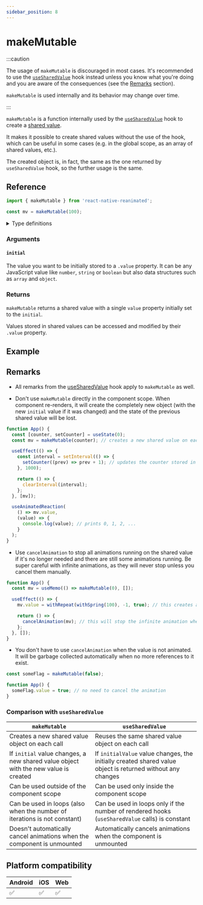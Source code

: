 ```yaml
---
sidebar_position: 8
---
```


# makeMutable

:::caution

The usage of `makeMutable` is discouraged in most cases. It's recommended to use the [`useSharedValue`](/docs/core/useSharedValue) hook instead unless you know what you're doing and you are aware of the consequences (see the [Remarks](#remarks) section).

`makeMutable` is used internally and its behavior may change over time.

:::

`makeMutable` is a function internally used by the [`useSharedValue`](/docs/core/useSharedValue) hook to create a [shared value](/docs/fundamentals/glossary#shared-value).

It makes it possible to create shared values without the use of the hook, which can be useful in some cases (e.g. in the global scope, as an array of shared values, etc.).

The created object is, in fact, the same as the one returned by `useSharedValue` hook, so the further usage is the same.

## Reference

```javascript
import { makeMutable } from 'react-native-reanimated';

const mv = makeMutable(100);
```

<details>
<summary>Type definitions</summary>

```typescript
interface SharedValue<Value = unknown> {
  value: Value;
  addListener: (listenerID: number, listener: (value: Value) => void) => void;
  removeListener: (listenerID: number) => void;
  modify: (
    modifier?: <T extends Value>(value: T) => T,
    forceUpdate?: boolean
  ) => void;
}

function makeMutable<Value>(initial: Value): SharedValue<Value>;
```

</details>

### Arguments

#### `initial`

The value you want to be initially stored to a `.value` property. It can be any JavaScript value like `number`, `string` or `boolean` but also data structures such as `array` and `object`.

### Returns

`makeMutable` returns a shared value with a single `value` property initially set to the `initial`.

Values stored in shared values can be accessed and modified by their `.value` property.

## Example


<InteractiveExample src={MakeMutableSrc} component={MakeMutable} showCode />

## Remarks

- All remarks from the [useSharedValue](/docs/core/useSharedValue) hook apply to `makeMutable` as well.

- Don't use `makeMutable` directly in the component scope. When component re-renders, it will create the completely new object (with the new `initial` value if it was changed) and the state of the previous shared value will be lost.

<Indent>

```javascript
function App() {
  const [counter, setCounter] = useState(0);
  const mv = makeMutable(counter); // creates a new shared value on each render

  useEffect(() => {
    const interval = setInterval(() => {
      setCounter((prev) => prev + 1); // updates the counter stored in the component state
    }, 1000);

    return () => {
      clearInterval(interval);
    };
  }, [mv]);

  useAnimatedReaction(
    () => mv.value,
    (value) => {
      console.log(value); // prints 0, 1, 2, ...
    }
  );
}
```

</Indent>

- Use `cancelAnimation` to stop all animations running on the shared value if it's no longer needed and there are still some animations running. Be super careful with infinite animations, as they will never stop unless you cancel them manually.

<Indent>

```javascript
function App() {
  const mv = useMemo(() => makeMutable(0), []);

  useEffect(() => {
    mv.value = withRepeat(withSpring(100), -1, true); // this creates an infinite animation

    return () => {
      cancelAnimation(mv); // this will stop the infinite animation when the component is unmounted
    };
  }, []);
}
```

</Indent>

- You don't have to use `cancelAnimation` when the value is not animated. It will be garbage collected automatically when no more references to it exist.

<Indent>

```javascript
const someFlag = makeMutable(false);

function App() {
  someFlag.value = true; // no need to cancel the animation
}
```

</Indent>

### Comparison with `useSharedValue`

| `makeMutable`                                                                       | `useSharedValue`                                                                                           |
| ----------------------------------------------------------------------------------- | ---------------------------------------------------------------------------------------------------------- |
| Creates a new shared value object on each call                                      | Reuses the same shared value object on each call                                                           |
| If `initial` value changes, a new shared value object with the new value is created | If `initialValue` value changes, the initially created shared value object is returned without any changes |
| Can be used outside of the component scope                                          | Can be used only inside the component scope                                                                |
| Can be used in loops (also when the number of iterations is not constant)           | Can be used in loops only if the number of rendered hooks (`useSharedValue` calls) is constant             |
| Doesn't automatically cancel animations when the component is unmounted             | Automatically cancels animations when the component is unmounted                                           |

## Platform compatibility

<div className="platform-compatibility">

| Android | iOS | Web |
| ------- | --- | --- |
| ✅      | ✅  | ✅  |

</div>
